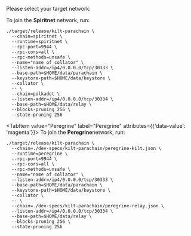 
Please select your target network:

<div className="nested-tab">
  <Tabs
    groupId="exec-network"
    defaultValue="Spiritnet"
  >
  <TabItem value="Spiritnet" label="Spiritnet" attributes={{'data-value': 'magenta'}}>
  To join the <strong>Spiritnet</strong> network, run:

  ```bash=
  ./target/release/kilt-parachain \
    --chain=spiritnet \
    --runtime=spiritnet \
    --rpc-port=9944 \
    --rpc-cors=all \
    --rpc-methods=unsafe \
    --name="name of collator" \
    --listen-addr=/ip4/0.0.0.0/tcp/30333 \
    --base-path=$HOME/data/parachain \
    --keystore-path=$HOME/data/keystore \
    --collator \
    -- \
    --chain=polkadot \
    --listen-addr=/ip4/0.0.0.0/tcp/30334 \
    --base-path=$HOME/data/relay \
    --blocks-pruning 256 \
    --state-pruning 256
  ```
  </TabItem>

  <TabItem value="Peregrine" label="Peregrine" attributes={{'data-value': 'magenta'}}>
  To join the <strong>Peregrine</strong>network, run:

  ```bash=
  ./target/release/kilt-parachain \
    --chain=./dev-specs/kilt-parachain/peregrine-kilt.json \
    --runtime=peregrine \
    --rpc-port=9944 \
    --rpc-cors=all \
    --rpc-methods=unsafe \
    --name="name of collator" \
    --listen-addr=/ip4/0.0.0.0/tcp/30333 \
    --base-path=$HOME/data/parachain \
    --keystore-path=$HOME/data/keystore \
    --collator \
    -- \
    --chain=./dev-specs/kilt-parachain/peregrine-relay.json \
    --listen-addr=/ip4/0.0.0.0/tcp/30334 \
    --base-path=$HOME/data/relay \
    --blocks-pruning 256 \
    --state-pruning 256
  ```

  </TabItem>
  </Tabs>
</div>
